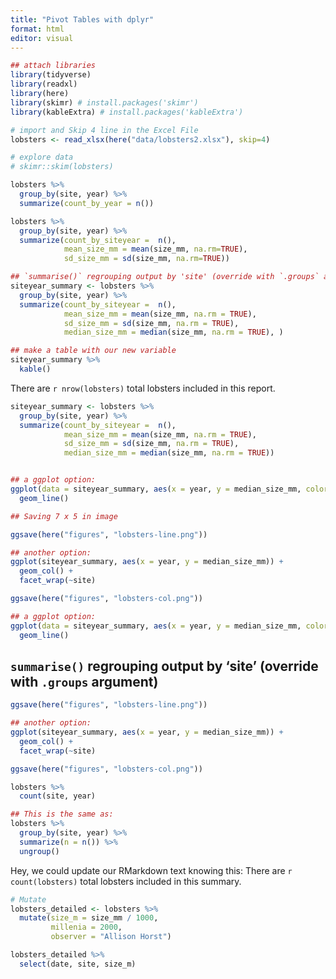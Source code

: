 ```yaml
---
title: "Pivot Tables with dplyr"
format: html
editor: visual
---
```



```r
## attach libraries
library(tidyverse)
library(readxl)
library(here)
library(skimr) # install.packages('skimr')
library(kableExtra) # install.packages('kableExtra')
```

```r

# import and Skip 4 line in the Excel File
lobsters <- read_xlsx(here("data/lobsters2.xlsx"), skip=4)

# explore data
# skimr::skim(lobsters) 
```

```r
lobsters %>%
  group_by(site, year) %>%
  summarize(count_by_year = n())
```

```r
lobsters %>%
  group_by(site, year) %>%
  summarize(count_by_siteyear =  n(), 
            mean_size_mm = mean(size_mm, na.rm=TRUE), 
            sd_size_mm = sd(size_mm, na.rm=TRUE))

## `summarise()` regrouping output by 'site' (override with `.groups` argument)
siteyear_summary <- lobsters %>%
  group_by(site, year) %>%
  summarize(count_by_siteyear =  n(), 
            mean_size_mm = mean(size_mm, na.rm = TRUE), 
            sd_size_mm = sd(size_mm, na.rm = TRUE), 
            median_size_mm = median(size_mm, na.rm = TRUE), )

## make a table with our new variable
siteyear_summary %>%
  kable()
```
There are `r nrow(lobsters)` total lobsters included in this report.

```r
siteyear_summary <- lobsters %>%
  group_by(site, year) %>%
  summarize(count_by_siteyear =  n(), 
            mean_size_mm = mean(size_mm, na.rm = TRUE), 
            sd_size_mm = sd(size_mm, na.rm = TRUE), 
            median_size_mm = median(size_mm, na.rm = TRUE))


## a ggplot option:
ggplot(data = siteyear_summary, aes(x = year, y = median_size_mm, color = site)) +
  geom_line()

## Saving 7 x 5 in image

ggsave(here("figures", "lobsters-line.png"))

## another option:
ggplot(siteyear_summary, aes(x = year, y = median_size_mm)) +
  geom_col() +
  facet_wrap(~site)

ggsave(here("figures", "lobsters-col.png"))

## a ggplot option:
ggplot(data = siteyear_summary, aes(x = year, y = median_size_mm, color = site)) +
  geom_line() 
```
## `summarise()` regrouping output by 'site' (override with `.groups` argument)

```r
ggsave(here("figures", "lobsters-line.png"))

## another option:
ggplot(siteyear_summary, aes(x = year, y = median_size_mm)) +
  geom_col() +
  facet_wrap(~site)

ggsave(here("figures", "lobsters-col.png"))

lobsters %>%
  count(site, year)

## This is the same as:
lobsters %>%
  group_by(site, year) %>% 
  summarize(n = n()) %>%
  ungroup()
```
Hey, we could update our RMarkdown text knowing this: There are `r count(lobsters)` total lobsters included in this summary.

```r
# Mutate
lobsters_detailed <- lobsters %>%
  mutate(size_m = size_mm / 1000, 
         millenia = 2000,
         observer = "Allison Horst")

lobsters_detailed %>%
  select(date, site, size_m)
```